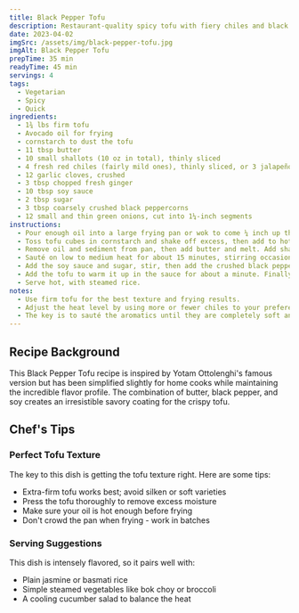 ```yaml
---
title: Black Pepper Tofu
description: Restaurant-quality spicy tofu with fiery chiles and black pepper. Surprisingly easy to make at home.
date: 2023-04-02
imgSrc: /assets/img/black-pepper-tofu.jpg
imgAlt: Black Pepper Tofu
prepTime: 35 min
readyTime: 45 min
servings: 4
tags:
  - Vegetarian
  - Spicy
  - Quick
ingredients:
  - 1¾ lbs firm tofu
  - Avocado oil for frying
  - cornstarch to dust the tofu
  - 11 tbsp butter
  - 10 small shallots (10 oz in total), thinly sliced
  - 4 fresh red chiles (fairly mild ones), thinly sliced, or 3 jalapeños
  - 12 garlic cloves, crushed
  - 3 tbsp chopped fresh ginger
  - 10 tbsp soy sauce
  - 2 tbsp sugar
  - 3 tbsp coarsely crushed black peppercorns
  - 12 small and thin green onions, cut into 1¼-inch segments
instructions:
  - Pour enough oil into a large frying pan or wok to come ¼ inch up the sides and heat. Cut the tofu into large cubes, about 1 x 1 inch.
  - Toss tofu cubes in cornstarch and shake off excess, then add to hot oil. Fry in batches, turning as you go, until golden all over with a thin crust. Transfer to paper towels as cooked.
  - Remove oil and sediment from pan, then add butter and melt. Add shallots, chiles, garlic and ginger.
  - Sauté on low to medium heat for about 15 minutes, stirring occasionally, until ingredients are shiny and totally soft.
  - Add the soy sauce and sugar, stir, then add the crushed black pepper.
  - Add the tofu to warm it up in the sauce for about a minute. Finally, stir in the green onions.
  - Serve hot, with steamed rice.
notes:
  - Use firm tofu for the best texture and frying results.
  - Adjust the heat level by using more or fewer chiles to your preference.
  - The key is to sauté the aromatics until they are completely soft and fragrant.
---
```


## Recipe Background

This Black Pepper Tofu recipe is inspired by Yotam Ottolenghi's famous version but has been simplified slightly for home cooks while maintaining the incredible flavor profile. The combination of butter, black pepper, and soy creates an irresistible savory coating for the crispy tofu.

## Chef's Tips

### Perfect Tofu Texture

The key to this dish is getting the tofu texture right. Here are some tips:
- Extra-firm tofu works best; avoid silken or soft varieties
- Press the tofu thoroughly to remove excess moisture
- Make sure your oil is hot enough before frying
- Don't crowd the pan when frying - work in batches

### Serving Suggestions

This dish is intensely flavored, so it pairs well with:
- Plain jasmine or basmati rice
- Simple steamed vegetables like bok choy or broccoli
- A cooling cucumber salad to balance the heat